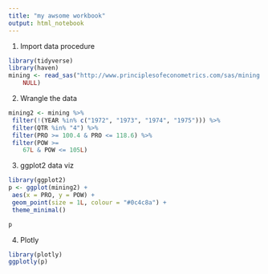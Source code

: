 ```yaml
---
title: "my awsome workbook"
output: html_notebook
---
```


1. Import data procedure

```r
library(tidyverse)
library(haven)
mining <- read_sas("http://www.principlesofeconometrics.com/sas/mining.sas7bdat", 
    NULL)

```

2. Wrangle the data

```r

mining2 <- mining %>%
 filter(!(YEAR %in% c("1972", "1973", "1974", "1975"))) %>%
 filter(QTR %in% "4") %>%
 filter(PRO >= 100.4 & PRO <= 118.6) %>%
 filter(POW >= 
    67L & POW <= 105L)
```

3. ggplot2 data viz

```r
library(ggplot2)
p <- ggplot(mining2) +
 aes(x = PRO, y = POW) +
 geom_point(size = 1L, colour = "#0c4c8a") +
 theme_minimal()

p

```

4. Plotly

```r

library(plotly)
ggplotly(p)
```

